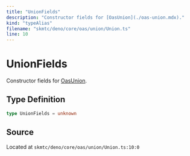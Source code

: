 ```yaml
---
title: "UnionFields"
description: "Constructor fields for [OasUnion](./oas-union.mdx)."
kind: "typeAlias"
filename: "skmtc/deno/core/oas/union/Union.ts"
line: 10
---
```


# UnionFields

Constructor fields for [OasUnion](./oas-union.mdx).

## Type Definition

```typescript
type UnionFields = unknown
```

## Source

Located at `skmtc/deno/core/oas/union/Union.ts:10:0`
